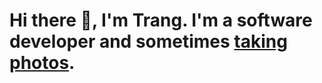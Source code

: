 
<Layout pageTitle= "Projetcs | Trang">

# Hi there 👋, I'm Trang. I'm a software developer and sometimes [taking photos](https://vsco.co/trangtn0).

</Layout>